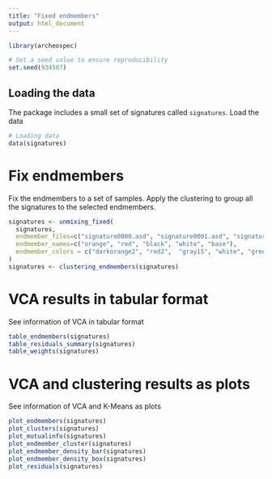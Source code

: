 ```yaml
---
title: "Fixed endmembers"
output: html_document
---
```


```r
library(archeospec)

# Set a seed value to ensure reproducibility
set.seed(934587)
```

## Loading the data

The package includes a small set of signatures called `signatures`. Load the data

```r
# Loading data
data(signatures)
```


# Fix endmembers

Fix the endmembers to a set of samples. Apply the clustering to group all the signatures to the selected endmembers.

```r
signatures <- unmixing_fixed(
  signatures, 
  endmember_files=c("signature0000.asd", "signature0001.asd", "signature0002.asd", "signature0003.asd", "signature0005.asd"),
  endmember_names=c("orange", "red", "black", "white", "base"),
  endmember_colors = c("darkorange2", "red2",  "gray15", "white", "green4")
)
signatures <- clustering_endmembers(signatures)
```


# VCA results in tabular format

See information of VCA in tabular format

```r
table_endmembers(signatures)
table_residuals_summary(signatures)
table_weights(signatures)
```

# VCA and clustering results as plots

See information of VCA and K-Means as plots

```r
plot_endmembers(signatures)
plot_clusters(signatures)
plot_mutualinfo(signatures)
plot_endmember_cluster(signatures)
plot_endmember_density_bar(signatures)
plot_endmember_density_box(signatures)
plot_residuals(signatures)
```
